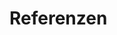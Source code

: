 # Referenzen {.unnumbered #sec-appendix-references}

::: {#refs}
:::

\clearpage
\addcontentsline{toc}{chapter}{Index}
\printindex
